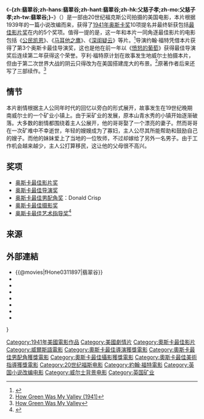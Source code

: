 {{noteTA
|T=zh-hans:翡翠谷 (电影);zh-hant:翡翠谷 (電影);zh-hk:父慈子孝;zh-mo:父慈子孝;zh-tw:翡翠谷 (電影);
}}
{{Infobox film
| name           = -{zh:翡翠谷;zh-hans:翡翠谷;zh-hant:翡翠谷;zh-hk:父慈子孝;zh-mo:父慈子孝;zh-tw:翡翠谷;}-<br/>{{lang|en|How Green Was My Valley}}
| image          = How Green Was My Valley film poster.jpg
| caption        = 原裝美國版海報
| director       = [[约翰·福特|约翰·福特]]
| producer       = [[Darryl_F._Zanuck|Darryl F. Zanuck]]
| screenplay     = [[Philip_Dunne_(writer)|Philip Dunne]]
| based on       = ''[[How_Green_Was_My_Valley|How Green Was My Valley]]'' by [[Richard_Llewellyn|Richard Llewellyn]]
| narrator       = [[Irving_Pichel|Irving Pichel]]
| starring       = [[沃尔特·皮金|沃尔特·皮金]]<br>[[玛琳·奥哈拉|玛琳·奥哈拉]]<br>Anna Lee<br>[[唐纳德·克里斯普|唐纳德·克里斯普]]<br>{{link-en|罗迪·麦克道尔|Roddy McDowall}}
| music          = [[艾佛瑞·纽曼|艾佛瑞·纽曼]]
| cinematography = Arthur C. Miller
| editing        = James B. Clark
| distributor    = [[20世纪福克斯|20世纪福克斯]]
| released       = {{film date|1941|10|28}}
| runtime        = 118分钟
| country        = {{美國電影產地}}
| language       = [[英语|英语]]<br>[[威尔士语|威尔士语]]
| budget         = $800,000<ref name="solomon">Solomon, Aubrey (1989). ''Twentieth Century Fox: A Corporate and Financial History''. Lanham, Maryland: Scarecrow Press, p. 241, ISBN 978-0-8108-4244-1.</ref>
| gross          = $6,000,000
| cn_name        = 翡翠谷
| hk_name        = 父慈子孝
| tw_name        = 翡翠谷
}} 
《'''-{zh:翡翠谷;zh-hans:翡翠谷;zh-hant:翡翠谷;zh-hk:父慈子孝;zh-mo:父慈子孝;zh-tw:翡翠谷;}-'''》（{{lang-en|'''How Green Was My Valley'''}}）是一部由20世纪福克斯公司拍摄的美国电影，本片根据1939年的一篇小说改编而来，获得了[[第14届奥斯卡金像奖|1941年奥斯卡奖]]10项提名并最终斩获包括[[奥斯卡最佳影片奖|最佳影片奖]]在内的5个奖项。值得一提的是，这一年和本片一同角逐最佳影片的电影包括《[[公民凯恩|公民凯恩]]》、《[[马耳他之鹰|马耳他之鹰]]》、《[[深闺疑云|深闺疑云]]》等片。<ref name="NY Times">{{cite web |url=http://movies.nytimes.com/movie/23422/How-Green-Was-My-Valley/awards |title=NY Times: How Green Was My Valley |accessdate=2008-12-13|work=NY Times}}</ref>导演约翰·福特凭借本片获得了第3个奥斯卡最佳导演奖，这也是他在前一年以《[[愤怒的葡萄|愤怒的葡萄]]》获得最佳导演奖后连续第二年获得这个荣誉。亨利·福特原计划在故事发生地威尔士拍摄本片，但由于第二次世界大战的阴云只得改为在美国搭建庞大的布景。<ref>[http://www.reelclassics.com/Movies/HGV/hgv.htm How Green Was My Valley (1941)]</ref>原著作者后来还写了三部续作。<ref>[http://www.reelviews.net/php_review_template.php?identifier=2075 How Green Was My Valley]</ref>

==情节==
本片剧情根据主人公同年时代的回忆以旁白的形式展开，故事发生在19世纪晚期南威尔士的一个矿业小镇上。由于采矿业的发展，原本山青水秀的小镇开始逐渐破落。大多数的剧情都围绕着主人公展开，他的哥哥娶了一个漂亮的妻子。然而哥哥在一次矿难中不幸逝世，年轻的嫂嫂成为了寡妇，主人公尽其所能帮助和鼓励自己的嫂子。而他的妹妹爱上了当地的一位牧师，不过却嫁给了另外一名男子。由于工作机会越来越少，主人公打算移民，这让他的父母很不高兴。

==奖项==
*[[奥斯卡最佳影片奖|奥斯卡最佳影片奖]]
*[[奥斯卡最佳导演奖|奥斯卡最佳导演奖]]
*[[奥斯卡最佳男配角奖|奥斯卡最佳男配角奖]]：Donald Crisp
*[[奥斯卡最佳摄影奖|奥斯卡最佳摄影奖]]
*[[奥斯卡最佳艺术指导奖|奥斯卡最佳艺术指导奖]]<ref name="Oscars1942">{{Cite web|url=http://www.oscars.org/awards/academyawards/legacy/ceremony/14th-winners.html|title=The 14th Academy Awards (1942) Nominees and Winners|accessdate=2011-08-13|work=oscars.org|archive-date=2011-07-06|archive-url=https://web.archive.org/web/20110706093733/http://www.oscars.org/awards/academyawards/legacy/ceremony/14th-winners.html|dead-url=no}}</ref>

==来源==
{{reflist}}

== 外部連結 ==
*{{@movies|fHone0311897|翡翠谷}}
*{{douban|title=青山翠谷}}
*{{Mtime|11576|青山翠谷}}
*{{Amg movie|23422|-{zh:翡翠谷;zh-hans:翡翠谷;zh-hant:翡翠谷;zh-hk:父慈子孝;zh-mo:父慈子孝;zh-tw:翡翠谷;}-}}
*{{rotten-tomatoes|how_green_was_my_valley|-{zh:翡翠谷;zh-hans:翡翠谷;zh-hant:翡翠谷;zh-hk:父慈子孝;zh-mo:父慈子孝;zh-tw:翡翠谷;}-}}
*{{mojo title|howgreenwasmyvalley|-{zh:翡翠谷;zh-hans:翡翠谷;zh-hant:翡翠谷;zh-hk:父慈子孝;zh-mo:父慈子孝;zh-tw:翡翠谷;}-}}
*{{Tcmdb title|78617|-{zh:翡翠谷;zh-hans:翡翠谷;zh-hant:翡翠谷;zh-hk:父慈子孝;zh-mo:父慈子孝;zh-tw:翡翠谷;}-}}
*{{imdb title|0033729|-{zh:翡翠谷;zh-hans:翡翠谷;zh-hant:翡翠谷;zh-hk:父慈子孝;zh-mo:父慈子孝;zh-tw:翡翠谷;}-}}

{{s-start}}
{{s-awards}}
{{s-bef|rows=2|before=《[[蝴蝶梦_(电影)|蝴蝶梦]]》}}
{{s-ttl|title=[[奥斯卡最佳影片奖|奥斯卡最佳影片奖]]|years=1941年}}
{{s-aft|after=《[[忠勇之家|忠勇之家]]》|rows=2}}}
{{end box}}

{{奥斯卡最佳影片奖}}

[[Category:1941年美國電影作品|Category:1941年美國電影作品]]
[[Category:美國劇情片|Category:美國劇情片]]
[[Category:奧斯卡最佳影片|Category:奧斯卡最佳影片]]
[[Category:威爾斯語電影|Category:威爾斯語電影]]
[[Category:奧斯卡最佳導演獲獎電影|Category:奧斯卡最佳導演獲獎電影]]
[[Category:奧斯卡最佳男配角獲獎電影|Category:奧斯卡最佳男配角獲獎電影]]
[[Category:奧斯卡最佳攝影獲獎電影|Category:奧斯卡最佳攝影獲獎電影]]
[[Category:奧斯卡最佳美術指導獲獎電影|Category:奧斯卡最佳美術指導獲獎電影]]
[[Category:20世纪福斯电影|Category:20世纪福斯电影]]
[[Category:約翰·福特電影|Category:約翰·福特電影]]
[[Category:英国小说改编电影|Category:英国小说改编电影]]
[[Category:威尔士背景电影|Category:威尔士背景电影]]
[[Category:英国矿业|Category:英国矿业]]